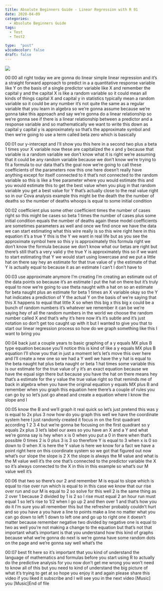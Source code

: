 ```yaml
---
title: Absolute Beginners Guide - Linear Regression with R 01
date: 2020-04-09
categories:
  - Absolute Beginners Guide
tags:
  - Test
  - Test2

type:  "post"
w3codecolor: false
draft: false
---
```


<a href="https://www.youtube.com/watch?v=2RePBoDNiMg">
<img src="auto-posts/images/36-AbsoluteBeginnersGuide-StatisticalProgramming-ExpectedValue.mp4.jpg">
</a>









00:00
all right today we are gonna do linear simple linear regression and it's a
straight forward approach to predict in a a quantitative response variable like
Y on the basis of a single predictor variable like X and remember the capital
y and the capital X is like a random variable so it could mean all kinds of
things capital X and capital y in statistics typically mean a random
variable so it could be any number it's not quite the same as a regular variable
that you learn in algebra so we're gonna assume because we're gonna take this
approach and say we're gonna do a linear
relationship so we're gonna see if there is a linear relationship between a
predictor and a response variable and so mathematically we want to write this
down as capital y capital y is approximately so that's the approximate
symbol and then we're going to use a term called beta zero which is basically

00:01
our y-intercept and I'll show you this here in a second two plus a beta 1 times
your X variable now these are capitalized the x and y because that
variable is a random variable we don't know what it is right we're assuming
that it could be any random variable because we don't know we're trying to
fit a formula to our data that's the goal now we're going to call these
coefficients of the parameters now this one here doesn't really have anything
except for itself connected to it that's not connected to the random variable so
this is like a free parameter where you would estimate this and you would
estimate this to get the best value when
you plug in that random variable you get
a best value for Y that's actually close to the real value right
so in our Cova analysis example this might be the death the the number of
deaths so the number of deaths whoops is equal to some initial condition

00:02
coefficient plus some other coefficient times the number of cases right so this
might be cases so beta 1 times the number of cases plus some initial
condition equals the number of deaths again these model coefficients are
sometimes parameters as well and once we find once
we have the data we can start estimating what this wire really is so this wire
right here in this equation it's a true Y this is the Y we want in real life but
as you see the approximate symbol here so this y is approximately this formula
right we don't know the formula because we don't know what our betas are right
but there's still that's a very valid y the true Y is approximately this so if
we want to start estimating that Y we would start using lowercase and we put a
little hat on there say hey an estimate for that true value of y the estimate of
that Y is actually equal to because it as an estimate I can't I don't have to

00:03
use approximate anymore I'm creating I'm creating an estimate out of the data
points so because it's an estimate I put
the hat on there but it's truly equal to
now we're going to use theta naught with a hat on so an estimate for beta naught
plus an estimate for beta 1 times an X variable okay so the Y hat indicates a
prediction of Y the actual Y on the basis of we're saying that this X
happens to equal that little X so when this big x this big x could be a bunch
of random numbers it's whatever we remember it can be we're saying hey of
all the random numbers in the world we choose the random number called X and
that's why it's here now it's it's subtle and it's just notation so don't
get too caught up with it but I wanted to give you that to start our linear
regression process so how do we graph something like this I want to bring you

00:04
back just a couple years to basic graphing of a y equals MX plus B type
equation because you'll notice this is kind of like a y equals MX plus B
equation I'll show you that in just a moment let's let's move this over here
and I'll create a new one so we had a Y well we have the y hat is equal to the
beta naught hat plus beta naught or beta 1 hat times some variable
this is our estimate for the true value of y it's an exact equation because we
have the equal sign there but because you have the hat on there means hey
that's a estimate for the y value the true value right so that reminds me of
back in algebra when you have the original equation y equals MX plus B and
remember when you graph this equation here there's a couple of rules you can
go by so let's just go ahead and create a equation where I know the slope and I

00:05
know the B and we'll graph it real quick so let's just pretend this was y is
equal to 2x plus 3 now how do you graph this well we have the coordinate system
here I just randomly created it focus in on the first quadrant
according 1 2 3 4 but we're gonna be focusing on the first quadrant so y
equals 2x plus 3 let's label our axes so you have an X and a Y and what we're
gonna say is hey when x is 0 when you put a 0 in there when that's possible 0
times 2 is 0 plus 3 is 3 so therefore Y is equal to 3 when x is 0 so down to 0
when X is here the Y value is here we know for a fact we have a point right
here on this coordinate system so we got that figured out now what's our slope
the slope is 2 X the slope is always the M value and what is the M value well
it's the one that's connected to the predictor variable the X so it's always
connected to the X in this in this example so what's our M value well it's

00:06
that two so there's our 2 and remember M
is equal to slope which is equal to rise over run which is equal to in this case
we know that our rise over run and our M is equal to 2 so solve for this well 2
is the same thing as 2 over 1 because 2 divided by 1 is 2 so I rise must equal 2
an hour run must equal 1 so let's rise to 1/2 when I go up 2 and then over 1
and that's how you do it I'm sure you all remember this but the refresher
probably couldn't hurt and so you have a
you have a line to points make a line no matter what you can go down to left 1
down to left one and go up to right one it
doesn't matter because remember negative two divided by negative one is equal to
two as well you're not making a change to the equation but that's not that
important what's important is that you understand how this kind of graphs
because what we're gonna do next is we're gonna have some random dots on the
page and we're gonna say well what's the

00:07
best fit here so it's important that you kind of understand the language of
mathematics and formulas before you start using R to actually do the
predictive analysis for you now don't get me wrong you won't need to know all
of this but you need to kind of understand the big picture of what it's
trying to get at so hope you enjoy it and again please share this video if you
liked it subscribe and I will see you in the next video [Music] you [Music]End of file

